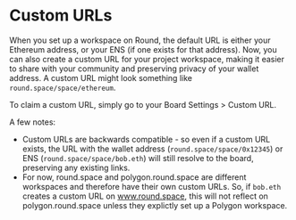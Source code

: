 # Custom URLs

When you set up a workspace on Round, the default URL is either your Ethereum address, or your ENS (if one exists for that address). Now, you can also create a custom URL for your project workspace, making it easier to share with your community and preserving privacy of your wallet address. A custom URL might look something like `round.space/space/ethereum`. 

To claim a custom URL, simply go to your Board Settings > Custom URL.

A few notes:
* Custom URLs are backwards compatible - so even if a custom URL exists, the URL with the wallet address (`round.space/space/0x12345`) or ENS (`round.space/space/bob.eth`) will still resolve to the board, preserving any existing links.
* For now, round.space and polygon.round.space are different workspaces and therefore have their own custom URLs. So, if `bob.eth` creates a custom URL on www.round.space, this will not reflect on polygon.round.space unless they explictly set up a Polygon workspace.